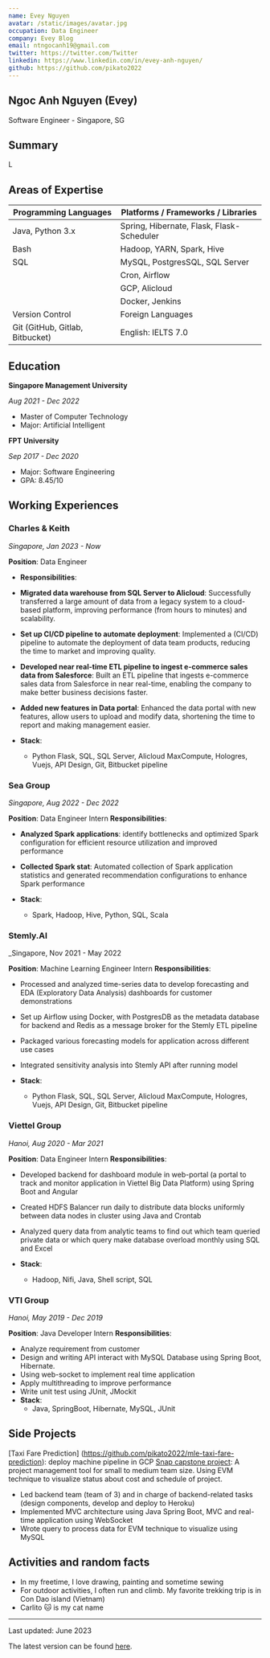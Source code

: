 ```yaml
---
name: Evey Nguyen
avatar: /static/images/avatar.jpg
occupation: Data Engineer
company: Evey Blog
email: ntngocanh19@gmail.com
twitter: https://twitter.com/Twitter
linkedin: https://www.linkedin.com/in/evey-anh-nguyen/
github: https://github.com/pikato2022
---
```


## Ngoc Anh Nguyen (Evey)

Software Engineer - Singapore, SG

## Summary

L

## Areas of Expertise

| Programming Languages                                  | Platforms / Frameworks / Libraries                       |
| ------------------------------------------------------ | -------------------------------------------------------- |
| Java, Python 3.x                                       | Spring, Hibernate, Flask, Flask-Scheduler                |
| Bash                                                   | Hadoop, YARN, Spark, Hive                                |
| SQL                                                    | MySQL, PostgresSQL, SQL Server                           |
|                                                        | Cron, Airflow                                            |
|                                                        | GCP, Alicloud                                            |
|                                                        | Docker, Jenkins                                          |
| <span className="font-semibold">Version Control</span> | <span className="font-semibold">Foreign Languages</span> |
| Git (GitHub, Gitlab, Bitbucket)                        | English: IELTS 7.0                                       |

## Education

**Singapore Management University**

_Aug 2021 - Dec 2022_

- Master of Computer Technology
- Major: Artificial Intelligent

**FPT University**

_Sep 2017 - Dec 2020_

- Major: Software Engineering
- GPA: 8.45/10

## Working Experiences

### Charles & Keith

_Singapore, Jan 2023 - Now_

**Position**: Data Engineer

- **Responsibilities**:

- **Migrated data warehouse from SQL Server to Alicloud**: Successfully transferred a large amount of data from a legacy system to a cloud-based platform, improving performance (from hours to minutes) and scalability.
- **Set up CI/CD pipeline to automate deployment**: Implemented a (CI/CD) pipeline to automate the deployment of data team products, reducing the time to market and improving quality.
- **Developed near real-time ETL pipeline to ingest e-commerce sales data from Salesforce**: Built an ETL pipeline that ingests e-commerce sales data from Salesforce in near real-time, enabling the company to make better business decisions faster.
- **Added new features in Data portal**: Enhanced the data portal with new features, allow users to upload and modify data, shortening the time to report and making management easier.

- **Stack**:
  - Python Flask, SQL, SQL Server, Alicloud MaxCompute, Hologres, Vuejs, API Design, Git, Bitbucket pipeline

### Sea Group

_Singapore, Aug 2022 - Dec 2022_

**Position**: Data Engineer Intern
**Responsibilities**:

- **Analyzed Spark applications**: identify bottlenecks and optimized Spark configuration for efficient resource utilization and improved performance
- **Collected Spark stat**: Automated collection of Spark application statistics and generated recommendation configurations to enhance Spark performance

- **Stack**:
  - Spark, Hadoop, Hive, Python, SQL, Scala

### Stemly.AI

\_Singapore, Nov 2021 - May 2022

**Position**: Machine Learning Engineer Intern
**Responsibilities**:

- Processed and analyzed time-series data to develop forecasting and EDA (Exploratory Data Analysis) dashboards for customer demonstrations
- Set up Airflow using Docker, with PostgresDB as the metadata database for backend and Redis as a message broker for the Stemly ETL pipeline
- Packaged various forecasting models for application across different use cases
- Integrated sensitivity analysis into Stemly API after running model

- **Stack**:
  - Python Flask, SQL, SQL Server, Alicloud MaxCompute, Hologres, Vuejs, API Design, Git, Bitbucket pipeline

### Viettel Group

_Hanoi, Aug 2020 - Mar 2021_

**Position**: Data Engineer Intern
**Responsibilities**:

- Developed backend for dashboard module in web-portal (a portal to track and monitor application in Viettel Big Data Platform) using Spring Boot and Angular
- Created HDFS Balancer run daily to distribute data blocks uniformly between data nodes in cluster using Java and Crontab
- Analyzed query data from analytic teams to find out which team queried private data or which query make database overload monthly using SQL and Excel

- **Stack**:
  - Hadoop, Nifi, Java, Shell script, SQL

### VTI Group

_Hanoi, May 2019 - Dec 2019_

**Position**: Java Developer Intern
**Responsibilities**:

- Analyze requirement from customer
- Design and writing API interact with MySQL Database using Spring Boot, Hibernate.
- Using web-socket to implement real time application
- Apply multithreading to improve performance
- Write unit test using JUnit, JMockit
- **Stack**:
  - Java, SpringBoot, Hibernate, MySQL, JUnit

## Side Projects

[Taxi Fare Prediction] (https://github.com/pikato2022/mle-taxi-fare-prediction): deploy machine pipeline in GCP
[Snap capstone project](https://gitlab.com/nguyentloc99/snap-backend): A project management tool for small to medium team size. Using EVM technique to visualize status about cost and schedule of
project.

- Led backend team (team of 3) and in charge of backend-related tasks (design components, develop and deploy to Heroku)
- Implemented MVC architecture using Java Spring Boot, MVC and real-time application using WebSocket
- Wrote query to process data for EVM technique to visualize using MySQL

## Activities and random facts

- In my freetime, I love drawing, painting and sometime sewing
- For outdoor activities, I often run and climb. My favorite trekking trip is in Con Dao island (Vietnam)
- Carlito 🐱 is my cat name

---

Last updated: June 2023

The latest version can be found [here](https://docs.google.com/document/d/1G_BI14_VsUlw_cW0Ub1BxQmulOHuKJ-B/edit).
